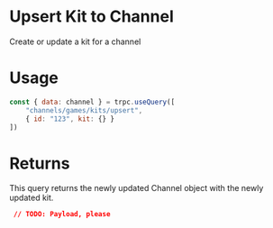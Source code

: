 # Upsert Kit to Channel

Create or update a kit for a channel

# Usage

```js
const { data: channel } = trpc.useQuery([
	"channels/games/kits/upsert",
	{ id: "123", kit: {} }
])
```

# Returns

This query returns the newly updated Channel object with the newly updated kit.

```json
 // TODO: Payload, please
```
